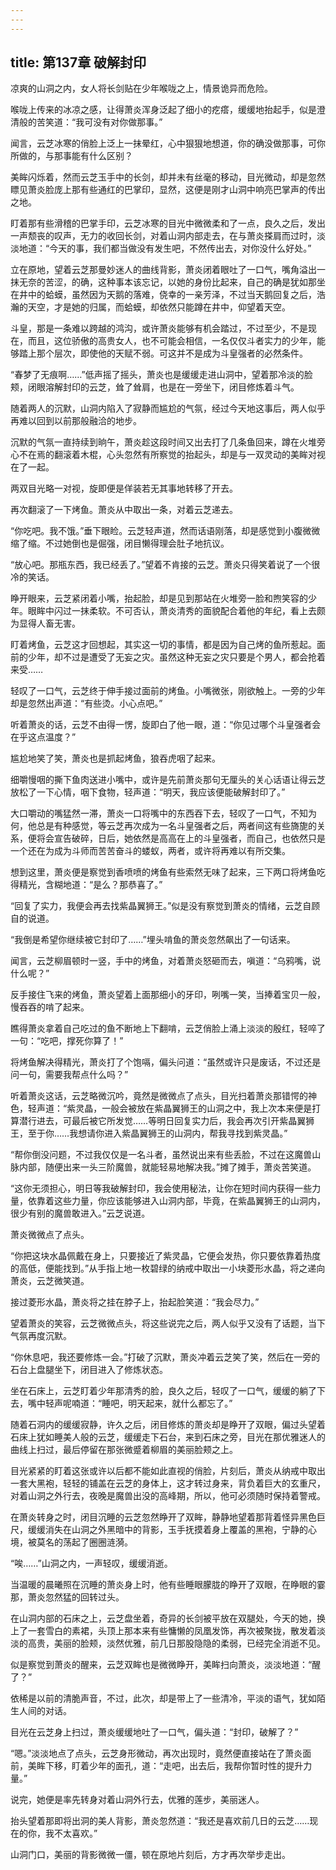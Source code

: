 ```yaml
---
---
---
```

title: 第137章 破解封印
---



凉爽的山洞之内，女人将长剑贴在少年喉咙之上，情景诡异而危险。

喉咙上传来的冰凉之感，让得萧炎浑身泛起了细小的疙瘩，缓缓地抬起手，似是澄清般的苦笑道：“我可没有对你做那事。”

闻言，云芝冰寒的俏脸上泛上一抹晕红，心中狠狠地想道，你的确没做那事，可你所做的，与那事能有什么区别？

美眸闪烁着，然而云芝玉手中的长剑，却并未有丝毫的移动，目光微动，却是忽然瞟见萧炎脸庞上那有些通红的巴掌印，显然，这便是刚才山洞中响亮巴掌声的传出之地。

盯着那有些滑稽的巴掌手印，云芝冰寒的目光中微微柔和了一点，良久之后，发出一声颓丧的叹声，无力的收回长剑，对着山洞内部走去，在与萧炎搽肩而过时，淡淡地道：“今天的事，我们都当做没有发生吧，不然传出去，对你没什么好处。”

立在原地，望着云芝那曼妙迷人的曲线背影，萧炎闭着眼吐了一口气，嘴角溢出一抹无奈的苦涩，的确，这种事本该忘记，以她的身份比起来，自己的确是犹如那坐在井中的蛤蟆，虽然因为天鹅的落难，侥幸的一亲芳泽，不过当天鹅回复之后，浩瀚的天空，才是她的归属，而蛤蟆，却依然只能蹲在井中，仰望着天空。

斗皇，那是一条难以跨越的鸿沟，或许萧炎能够有机会踏过，不过至少，不是现在，而且，这位骄傲的高贵女人，也不可能会相信，一名仅仅斗者实力的少年，能够踏上那个层次，即使他的天赋不弱。可这并不是成为斗皇强者的必然条件。

“春梦了无痕啊……”低声摇了摇头，萧炎也是缓缓走进山洞中，望着那冷淡的脸颊，闭眼溶解封印的云芝，耸了耸肩，也是在一旁坐下，闭目修炼着斗气。

随着两人的沉默，山洞内陷入了寂静而尴尬的气氛，经过今天地这事后，两人似乎再难以回到以前那般融洽的地步。

沉默的气氛一直持续到晌午，萧炎趁这段时间又出去打了几条鱼回来，蹲在火堆旁心不在焉的翻滚着木棍，心头忽然有所察觉的抬起头，却是与一双灵动的美眸对视在了一起。

两双目光略一对视，旋即便是佯装若无其事地转移了开去。

再次翻滚了一下烤鱼。萧炎从中取出一条，对着云芝递去。

“你吃吧。我不饿。”垂下眼睑。云芝轻声道，然而话语刚落，却是感觉到小腹微微缩了缩。不过她倒也是倔强，闭目懒得理会肚子地抗议。

“放心吧。那瓶东西，我已经丢了。”望着不肯接的云芝。萧炎只得笑着说了一个很冷的笑话。

睁开眼来，云芝紧闭着小嘴，抬起脸，却是见到那站在火堆旁一脸和煦笑容的少年。眼眸中闪过一抹柔软。不可否认，萧炎清秀的面貌配合着他的年纪，看上去颇为显得人畜无害。

盯着烤鱼，云芝这才回想起，其实这一切的事情，都是因为自己烤的鱼所惹起。面前的少年，却不过是遭受了无妄之灾。虽然这种无妄之灾只要是个男人，都会抢着来受……

轻叹了一口气，云芝终于伸手接过面前的烤鱼。小嘴微张，刚欲触上。一旁的少年却是忽然出声道：“有些烫。小心点吧。”

听着萧炎的话，云芝不由得一愣，旋即白了他一眼，道：“你见过哪个斗皇强者会在乎这点温度？”

尴尬地笑了笑，萧炎也是抓起烤鱼，狼吞虎咽了起来。

细嚼慢咽的撕下鱼肉送进小嘴中，或许是先前萧炎那句无厘头的关心话语让得云芝放松了一下心情，咽下食物，轻声道：“明天，我应该便能破解封印了。”

大口嚼动的嘴猛然一滞，萧炎一口将嘴中的东西吞下去，轻叹了一口气，不知为何，他总是有种感觉，等云芝再次成为一名斗皇强者之后，两者间这有些旖旎的关系，便将会宣告破碎，日后，她依然是高高在上的斗皇强者，而自己，也依然只是一个还在为成为斗师而苦苦奋斗的蝼蚁，两者，或许将再难以有所交集。

想到这里，萧炎便是察觉到香喷喷的烤鱼有些索然无味了起来，三下两口将烤鱼吃得精光，含糊地道：“是么？那恭喜了。”

“回复了实力，我便会再去找紫晶翼狮王。”似是没有察觉到萧炎的情绪，云芝自顾自的说道。

“我倒是希望你继续被它封印了……”埋头啃鱼的萧炎忽然飙出了一句话来。

闻言，云芝柳眉顿时一竖，手中的烤鱼，对着萧炎怒砸而去，嗔道：“乌鸦嘴，说什么呢？”

反手接住飞来的烤鱼，萧炎望着上面那细小的牙印，咧嘴一笑，当捧着宝贝一般，慢吞吞的啃了起来。

瞧得萧炎拿着自己吃过的鱼不断地上下翻啃，云芝俏脸上涌上淡淡的殷红，轻啐了一句：“吃吧，撑死你算了！”

将烤鱼解决得精光，萧炎打了个饱嗝，偏头问道：“虽然或许只是废话，不过还是问一句，需要我帮点什么吗？”

听着萧炎这话，云芝略微沉吟，竟然是微微点了点头，目光扫着萧炎那错愕的神色，轻声道：“紫灵晶，一般会被放在紫晶翼狮王的山洞之中，我上次本来便是打算潜行进去，可最后被它所发觉……等明日回复实力后，我会再次引开紫晶翼狮王，至于你……我想请你进入紫晶翼狮王的山洞内，帮我寻找到紫灵晶。”

“帮你倒没问题，不过我仅仅是一名斗者，虽然说出来有些丢脸，不过在这魔兽山脉内部，随便出来一头三阶魔兽，就能轻易地解决我。”摊了摊手，萧炎苦笑道。

“这你无须担心，明日等我破解封印，我会使用秘法，让你在短时间内获得一些力量，依靠着这些力量，你应该能够进入山洞内部，毕竟，在紫晶翼狮王的山洞内，很少有别的魔兽敢进入。”云芝说道。

萧炎微微点了点头。

“你把这块水晶佩戴在身上，只要接近了紫灵晶，它便会发热，你只要依靠着热度的高低，便能找到。”从手指上地一枚碧绿的纳戒中取出一小块菱形水晶，将之递向萧炎，云芝微笑道。

接过菱形水晶，萧炎将之挂在脖子上，抬起脸笑道：“我会尽力。”

望着萧炎的笑容，云芝微微点头，将这些说完之后，两人似乎又没有了话题，当下气氛再度沉默。

“你休息吧，我还要修炼一会。”打破了沉默，萧炎冲着云芝笑了笑，然后在一旁的石台上盘腿坐下，闭目进入了修炼状态。

坐在石床上，云芝盯着少年那清秀的脸，良久之后，轻叹了一口气，缓缓的躺了下去，嘴中轻声呢喃道：“睡吧，明天起来，就什么都忘了。”

随着石洞内的缓缓寂静，许久之后，闭目修炼的萧炎却是睁开了双眼，偏过头望着石床上犹如睡美人般的云芝，缓缓走下石台，来到石床之旁，目光在那优雅迷人的曲线上扫过，最后停留在那张微蹙着柳眉的美丽脸颊之上。

目光紧紧的盯着这张或许以后都不能如此直视的俏脸，片刻后，萧炎从纳戒中取出一套大黑袍，轻轻的铺盖在云芝的身体上，这才转过身来，背负着巨大的玄重尺，对着山洞之外行去，夜晚是魔兽出没的高峰期，所以，他可必须随时保持着警戒。

在萧炎转身之时，闭目沉睡的云芝忽然睁开了双眸，静静地望着那背着怪异黑色巨尺，缓缓消失在山洞之外黑暗中的背影，玉手抚摸着身上覆盖的黑袍，宁静的心境，被莫名的荡起了圈圈涟漪。

“唉……”山洞之内，一声轻叹，缓缓消逝。

当温暖的晨曦照在沉睡的萧炎身上时，他有些睡眼朦胧的睁开了双眼，在睁眼的霎那，萧炎忽然猛的回转过头。

在山洞内部的石床之上，云芝盘坐着，奇异的长剑被平放在双腿处，今天的她，换上了一套雪白的素裙，头顶上那本来有些慵懒的凤凰发饰，再次被聚拢，散发着淡淡的高贵，美丽的脸颊，淡然优雅，前几日那股隐隐的柔弱，已经完全消逝不见。

似是察觉到萧炎的醒来，云芝双眸也是微微睁开，美眸扫向萧炎，淡淡地道：“醒了？”

依稀是以前的清脆声音，不过，此次，却是带上了一些清冷，平淡的语气，犹如陌生人间的对话。

目光在云芝身上扫过，萧炎缓缓地吐了一口气，偏头道：“封印，破解了？”

“嗯。”淡淡地点了点头，云芝身形微动，再次出现时，竟然便直接站在了萧炎面前，美眸下移，盯着少年的面孔，道：“走吧，出去后，我帮你暂时性的提升力量。”

说完，她便是率先转身对着山洞外行去，优雅的莲步，美丽迷人。

抬头望着那即将出洞的美人背影，萧炎忽然道：“我还是喜欢前几日的云芝……现在的你，我不太喜欢。”

山洞门口，美丽的背影微微一僵，顿在原地片刻后，方才再次举步走出。